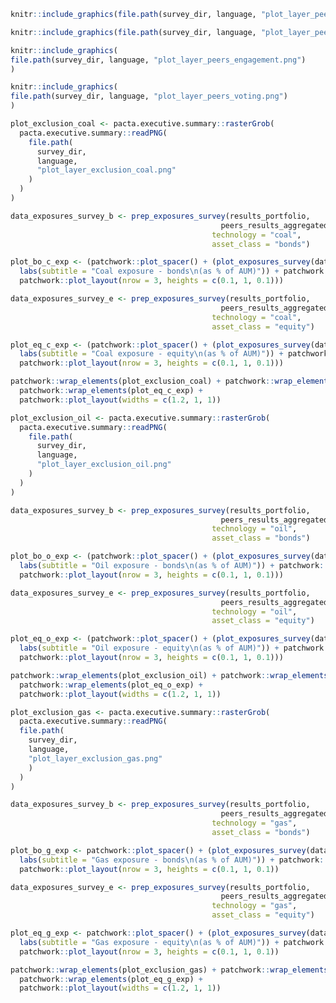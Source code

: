 ```{=latex}

\section{Climate Action Survey}

This section provides insights in the effectiveness of climate strategies and actions on an institutional level. The results are based on the complementary qualitative survey. They are compared to peers and the quantitative PACTA results of this portfolio. Please note that survey answers were self-reported and not verified by RMI.

\fbox{\begin{minipage}{\textwidth}
\textbf{Explanation on dart charts below:} Each circle represents one climate relevant measure and is colored in case the measure is in place. The level of effectiveness of the measures increases from the outer to the inner ring and with colour intensity. \textbf{The more circles are filled in, from the outer to the inner circle, the more ambitious are your institution’s climate actions.} For more information on the specific measures shown in the layers, please refer to the Annex. 
\end{minipage}
}

\begin{esbox}{Net zero targets and transition plans}[\engagementImage]

With the adoption of the \href{https://www.fedlex.admin.ch/eli/fga/2022/2403/de}{Climate and innovation law} in June 2023, Switzerland has committed to the goal of achieving net zero emissions by 2050 at the latest. In addition, it is mandatory for large companies, and recommended for all institutions, to \href{https://www.fedlex.admin.ch/eli/oc/2022/747/de}{report on their net-zero transition plans}. The following two dart charts illustrate the level of ambition you and your peers have with respect to net-zero targets and transition plans. The least ambitious action is to have a target/transition plan for some business areas, more ambitious is to have them for all climate-relevant business areas of your organisation and finally the best practice is to publish it publicly. The text besides a dart chart provides a comparison to the share of peers with best practice, i.e., the ones that have all layers filled.

\begin{center}
\begin{minipage}{0.4\textwidth}
```

```r
knitr::include_graphics(file.path(survey_dir, language, "plot_layer_peers_net_zero.png"))
```

```{=latex}
\end{minipage}%
\hspace{0.15\textwidth}
\begin{minipage}{0.4\textwidth}
```


```r
knitr::include_graphics(file.path(survey_dir, language, "plot_layer_peers_transition_plan.png"))
```

```{=latex}

\end{minipage}%
\end{center}

\end{esbox}

\begin{esbox}{Engagement strategies within listed equity}[\engagementImage]

Research shows that credible engagement can be one of the most effective ways to improve climate goal alignment of companies one is invested in and therefore actively contribute to the climate goals of a financial institution and align its portfolios with climate targets. The dart charts below assess your engagement activities (direct bilaterall or via exercising voting rights), whether they are carried out by your own institution or outsourced. The charts assess to what extent your engagement activities are following the practices which are the most effective in achieving improvements in the climate performance of investee companies and funds. First, it is impoartant to carry out the engagement, then it is crucial to have sufficient resources inhouse or to monitor the outsourcing party periodically if outsourced. Finally, the most impactful action is to use exclusion policies as an escalation strategy. The text besides a dart chart provides a comparison to the share of peers with best practice, i.e., the ones that have all layers filled.

\begin{center}
\begin{minipage}{0.4\textwidth}
```

```r
knitr::include_graphics(
file.path(survey_dir, language, "plot_layer_peers_engagement.png")
)
```

```{=latex}
\end{minipage}%
\begin{minipage}{0.4\textwidth}
```


```r
knitr::include_graphics(
file.path(survey_dir, language, "plot_layer_peers_voting.png")
)
```

```{=latex}
\end{minipage}%

\end{center}

\end{esbox}

\begin{esbox}{Use of exclusion policies within bonds and equity vs. fossil fuel PACTA exposure}[\engagementImage]

Exclusion policies can be effective measures to align a portfolio with set values and climate goals. The charts below compare the reported exclusion strategies in fossil fuel sectors to the exposure to coal mining and oil and gas extraction according to PACTA results of this portfolio. If exclusion strategies are applied at an institutional level, it is expected that percentage exposure in these technologies will be zero or very low compared to the total percentage exposure of peers' portfolios. Please be aware, that the quantitative PACTA analysis sometimes takes into account the activities of investee’s doughter and mother companies in fossil fuel technologies as well.

\begin{center}
```

```r
plot_exclusion_coal <- pacta.executive.summary::rasterGrob(
  pacta.executive.summary::readPNG(
    file.path(
      survey_dir, 
      language, 
      "plot_layer_exclusion_coal.png"
    )
  )
)

data_exposures_survey_b <- prep_exposures_survey(results_portfolio,
                                               peers_results_aggregated,
                                             technology = "coal",
                                             asset_class = "bonds")

plot_bo_c_exp <- (patchwork::plot_spacer() + (plot_exposures_survey(data_exposures_survey_b) +
  labs(subtitle = "Coal exposure - bonds\n(as % of AUM)")) + patchwork::plot_spacer() +
  patchwork::plot_layout(nrow = 3, heights = c(0.1, 1, 0.1)))

data_exposures_survey_e <- prep_exposures_survey(results_portfolio,
                                               peers_results_aggregated,
                                             technology = "coal",
                                             asset_class = "equity")

plot_eq_c_exp <- (patchwork::plot_spacer() + (plot_exposures_survey(data_exposures_survey_e) +
  labs(subtitle = "Coal exposure - equity\n(as % of AUM)")) + patchwork::plot_spacer() +
  patchwork::plot_layout(nrow = 3, heights = c(0.1, 1, 0.1)))

patchwork::wrap_elements(plot_exclusion_coal) + patchwork::wrap_elements(plot_bo_c_exp) +
  patchwork::wrap_elements(plot_eq_c_exp) +
  patchwork::plot_layout(widths = c(1.2, 1, 1))
```

```r

plot_exclusion_oil <- pacta.executive.summary::rasterGrob(
  pacta.executive.summary::readPNG(
    file.path(
      survey_dir, 
      language, 
      "plot_layer_exclusion_oil.png"
    )
  )
)

data_exposures_survey_b <- prep_exposures_survey(results_portfolio,
                                               peers_results_aggregated,
                                             technology = "oil",
                                             asset_class = "bonds")

plot_bo_o_exp <- (patchwork::plot_spacer() + (plot_exposures_survey(data_exposures_survey_b) +
  labs(subtitle = "Oil exposure - bonds\n(as % of AUM)")) + patchwork::plot_spacer() +
  patchwork::plot_layout(nrow = 3, heights = c(0.1, 1, 0.1)))

data_exposures_survey_e <- prep_exposures_survey(results_portfolio, 
                                               peers_results_aggregated,
                                             technology = "oil",
                                             asset_class = "equity")

plot_eq_o_exp <- (patchwork::plot_spacer() + (plot_exposures_survey(data_exposures_survey_e) +
  labs(subtitle = "Oil exposure - equity\n(as % of AUM)")) + patchwork::plot_spacer() +
  patchwork::plot_layout(nrow = 3, heights = c(0.1, 1, 0.1)))

patchwork::wrap_elements(plot_exclusion_oil) + patchwork::wrap_elements(plot_bo_o_exp) +
  patchwork::wrap_elements(plot_eq_o_exp) +
  patchwork::plot_layout(widths = c(1.2, 1, 1))
```

```r
plot_exclusion_gas <- pacta.executive.summary::rasterGrob(
  pacta.executive.summary::readPNG(
  file.path(
    survey_dir, 
    language, 
    "plot_layer_exclusion_gas.png"
    )
  )
)

data_exposures_survey_b <- prep_exposures_survey(results_portfolio, 
                                               peers_results_aggregated,
                                             technology = "gas",
                                             asset_class = "bonds")

plot_bo_g_exp <- patchwork::plot_spacer() + (plot_exposures_survey(data_exposures_survey_b) +
  labs(subtitle = "Gas exposure - bonds\n(as % of AUM)")) + patchwork::plot_spacer() +
  patchwork::plot_layout(nrow = 3, heights = c(0.1, 1, 0.1))

data_exposures_survey_e <- prep_exposures_survey(results_portfolio, 
                                               peers_results_aggregated,
                                             technology = "gas",
                                             asset_class = "equity")

plot_eq_g_exp <- patchwork::plot_spacer() + (plot_exposures_survey(data_exposures_survey_e) +
  labs(subtitle = "Gas exposure - equity\n(as % of AUM)")) + patchwork::plot_spacer() +
  patchwork::plot_layout(nrow = 3, heights = c(0.1, 1, 0.1))

patchwork::wrap_elements(plot_exclusion_gas) + patchwork::wrap_elements(plot_bo_g_exp) +
  patchwork::wrap_elements(plot_eq_g_exp) +
  patchwork::plot_layout(widths = c(1.2, 1, 1))
```

```{=latex}
\end{center}
\end{esbox}
\newpage
```

